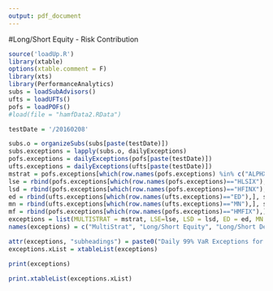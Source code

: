```yaml
---
output: pdf_document
---
```

#Long/Short Equity - Risk Contribution

```r
source('loadUp.R')
library(xtable)
options(xtable.comment = F)
library(xts)
library(PerformanceAnalytics)
subs = loadSubAdvisors()
ufts = loadUFTs()
pofs = loadPOFs()
#load(file = "hamfData2.RData")

testDate = '/20160208'

subs.o = organizeSubs(subs[paste(testDate)])
subs.exceptions = lapply(subs.o, dailyExceptions)
pofs.exceptions = dailyExceptions(pofs[paste(testDate)])
ufts.exceptions = dailyExceptions(ufts[paste(testDate)])
mstrat = pofs.exceptions[which(row.names(pofs.exceptions) %in% c("ALPHX", "ALPIX", "HHSIX")),]
lse = rbind(pofs.exceptions[which(row.names(pofs.exceptions)=="HLSIX"),], ufts.exceptions[which(row.names(ufts.exceptions)=="LSE"),], subs.exceptions$LSE)
lsd = rbind(pofs.exceptions[which(row.names(pofs.exceptions)=="HFINX"),], ufts.exceptions[which(row.names(ufts.exceptions)=="LSD"),], subs.exceptions$LSD)
ed = rbind(ufts.exceptions[which(row.names(ufts.exceptions)=="ED"),], subs.exceptions$ED)
mn = rbind(ufts.exceptions[which(row.names(ufts.exceptions)=="MN"),], subs.exceptions$MN)
mf = rbind(pofs.exceptions[which(row.names(pofs.exceptions)=="HMFIX"),], ufts.exceptions[which(row.names(ufts.exceptions)=="MF"),], subs.exceptions$MF)
exceptions = list(MULTISTRAT = mstrat, LSE=lse, LSD = lsd, ED = ed, MN = mn, MF = mf)
names(exceptions) = c("MultiStrat", "Long/Short Equity", "Long/Short Debt", "Event Driven", "Market Neutral", "Managed Futures")

attr(exceptions, "subheadings") = paste0("Daily 99% VaR Exceptions for ", names(exceptions))
exceptions.xList = xtableList(exceptions)
```

```r
print(exceptions)
```

```r
print.xtableList(exceptions.xList)
```



